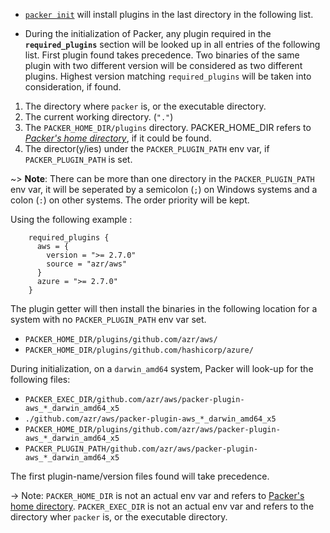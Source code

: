 * [`packer init`](/commands/init) will install plugins in the last directory in
the following list.

* During the initialization of Packer, any plugin required in the
**`required_plugins`** section will be looked up in all entries of the following
list. First plugin found takes precedence. Two binaries of the same plugin with
two different version will be considered as two different plugins. Highest
version matching `required_plugins` will be taken into consideration, if found.

1. The directory where `packer` is, or the executable directory.
1. The current working directory. (`"."`)
1. The `PACKER_HOME_DIR/plugins` directory. PACKER_HOME_DIR refers to *[Packer's home 
directory](/docs/configure#packer-s-home-directory)*, if it could be found.
1. The director(y/ies) under the `PACKER_PLUGIN_PATH` env var, if `PACKER_PLUGIN_PATH`
is set.

~> **Note**: There can be more than one directory in the `PACKER_PLUGIN_PATH`
env var, it will be seperated by a semicolon (`;`) on Windows systems and a
colon (`:`) on other systems. The order priority will be kept.

Using the following example :
```hcl
    required_plugins {
      aws = {
        version = ">= 2.7.0"
        source = "azr/aws"
      }
      azure = ">= 2.7.0"
    }
```

The plugin getter will then install the binaries in the following location for a
system with no `PACKER_PLUGIN_PATH` env var set.

* `PACKER_HOME_DIR/plugins/github.com/azr/aws/`
* `PACKER_HOME_DIR/plugins/github.com/hashicorp/azure/`

During initialization, on a `darwin_amd64` system, Packer will look-up for the
following files:

* `PACKER_EXEC_DIR/github.com/azr/aws/packer-plugin-aws_*_darwin_amd64_x5`
* `./github.com/azr/aws/packer-plugin-aws_*_darwin_amd64_x5`
* `PACKER_HOME_DIR/plugins/github.com/azr/aws/packer-plugin-aws_*_darwin_amd64_x5`
* `PACKER_PLUGIN_PATH/github.com/azr/aws/packer-plugin-aws_*_darwin_amd64_x5`

The first plugin-name/version files found will take precedence.

-> Note: `PACKER_HOME_DIR` is not an actual env var and refers to [Packer's home
directory](#packer-s-home-directory). `PACKER_EXEC_DIR` is not an actual env var
and refers to the directory wher `packer` is, or the executable directory.